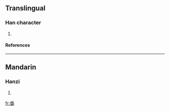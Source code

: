 ==Translingual==
===Han character===
{{Han char|rn=119|rad=米|as=05|sn=11|four=|canj=火木田 (FDW)}}
# {{defn|Han|sort=米05}}
====References====
{{Han ref|kx=0763.031|dkj=21855|hdz=42542.030|uh=7568|ud=30056}}

----
==Mandarin==
===Hanzi===
{{cmn-hanzi|pin=[[pān]] ([[pan1]])|wg=p'an<sup>1</sup>}}
# {{defn|Mandarin}}

[[fr:畨]]